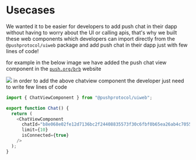 # Usecases



We wanted it to be easier for developers to add push chat in their dapp without having to worry about the UI or calling apis, that's why we built these web components which developers can import directly from the `@pushprotocol/uiweb` package and add push chat in their dapp just with few lines of code!

for example in the below image we have added the push chat view component in the [`push.org/brb`](https://push.org/brb) website

<ModalContainer>
  <img src={require("/static/img/usecases/chat.png").default} />
</ModalContainer>
in order to add the above chatview component the developer just need to write few lines of code
<Tabs className="codetabs" groupId="code-examples">
<TabItem value="js" attributes={{className: "codetab js"}} default>

```typescript
import { ChatViewComponent } from "@pushprotocol/uiweb";

export function Chat() {
  return (
    <ChatViewComponent
      chatId="b8e068e02fe12d7136bc2f24408835573f30c6fbf0b65ea26ab4c7055a2c85f1"
      limit={10}
      isConnected={true}
    />
  );
}
```

</TabItem>
</Tabs>
